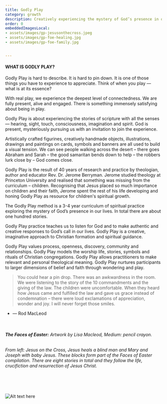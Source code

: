 ```yaml
---
title: Godly Play
category: growth 
description: Creatively experiencing the mystery of God’s presence in our lives through the stories of scripture
order: 0
embeddedImagesLocal:
- assets/images/gp-jesusonthecross.jpeg
- assets/images/gp-foe-healing.jpg 
- assets/images/gp-foe-family.jpg


---
```


#### WHAT IS GODLY PLAY?  

Godly Play is hard to describe. It is hard to pin down. It is one of those things you have to experience to appreciate. Think of when you play — what is at its essence?  

With real play, we experience the deepest level of connectedness. We are fully present, alive and engaged. There is something immensely satisfying about being in play. 

Godly Play is about experiencing the stories of scripture with all the senses — hearing, sight, touch, consciousness, imagination and spirit. God is present, mysteriously pursuing us with an invitation to join the experience. 

Artistically crafted figurines, creatively handmade objects, illustrations, drawings and paintings on cards, symbols and banners are all used to build a visual tension. We can see people walking across the desert – there goes Abraham and Sarah – the good samaritan bends down to help – the robbers lurk close by – God comes close. 

Godly Play is the result of 40 years of research and practice by theologian, author and educator Rev. Dr. Jerome Berryman. Jerome studied theology at Princeton University and realised that something was missing from the curriculum – children.  Recognising that Jesus placed so much importance on children and their faith, Jerome spent the rest of his life developing and honing Godly Play as resource for children's spiritual growth.

The Godly Play method is a 3-4 year curriculum of spiritual practice exploring the mystery of God’s presence in our lives. In total there are about one hundred stories. 

Godly Play practice teaches us to listen for God and to make authentic and creative responses to God’s call in our lives. Godly Play is a creative, imaginative approach to Christian formation and spiritual guidance. 

Godly Play values process, openness, discovery, community and relationships. Godly Play models the worship life, stories, symbols and rituals of Christian congregations. Godly Play allows practitioners to make relevant and personal theological meaning. Godly Play nurtures participants to larger dimensions of belief and faith through wondering and play.

> You could hear a pin drop. There was an awkwardness in the room.  We were listening to the story of the 10 commandments and the giving of the law. The children were uncomfortable.  When they heard how Jesus came and fulfilled the law and gave us grace instead of condemnation – there were loud exclamations of appreciation, wonder and joy. I will never forget those smiles.  
-  — Rod MacLeod

<div class="flex flex-wrap">
<div class="w-full sm:w-4/4 sm:pr-4 pb-4 md:w-1/3 md:overflow-hidden"><img class="w-full object-cover h-hero-fluid" src="../assets/images/gp-jesusonthecross.jpeg"  alt="" /></div>
<div class="w-full sm:w-4/4 sm:pr-4 pb-4 md:w-1/3 md:overflow-hidden"><GatsbyImage class="w-full object-cover h-hero-fluid" image={getImage(props.localImages[1])}   alt="..." /></div>    
<div class="w-full sm:w-4/4 sm:pb-4 md:w-1/3 md:overflow-hidden"><GatsbyImage class="w-full object-cover h-hero-fluid" image={getImage(props.localImages[2])}   alt="..." /></div>
</div>

<br/>

###### **The Faces of Easter:** Artwork by Lisa Macleod, Medium: pencil crayon.
###### From left: Jesus on the Cross, Jesus heals a blind man and Mary and Joseph with baby Jesus. These blocks form part of the Faces of Easter compilation. There are eight stories in total and they follow the life, crucifiction and resurrection of Jesus Christ.

<br/>
<br/>

![Alt text here](props.localImages[1])